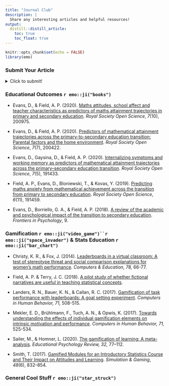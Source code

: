 ```yaml
---
title: "Journal Club"
description: |
  Share any interesting articles and helpful resources!
output:
  distill::distill_article:
    toc: true
    toc_float: true
---
```


```r
knitr::opts_chunk$set(echo = FALSE)
library(emo)
```

### Submit Your Article

<details>
  <summary>Click to submit!</summary>

<iframe src="https://docs.google.com/forms/d/e/1FAIpQLScF44oNJpPyI2pjVqoB8BQcIa6Z47D8vM-t_118LCILPSfxjA/viewform?embedded=true" width="640" height="300" frameborder="0" marginheight="0" marginwidth="0">Loading…</iframe>

</details>



### Educational Outcomes `r emo::ji("books")`

- Evans, D., & Field, A. P. (2020). [Maths attitudes, school affect and teacher characteristics as predictors of maths attainment trajectories in primary and secondary education](https://doi.org/10.1098/rsos.200975). *Royal Society Open Science*, *7*(10), 200975. 

- Evans, D., & Field, A. P. (2020). [Predictors of mathematical attainment trajectories across the primary-to-secondary education transition: Parental factors and the home environment](https://doi.org/10.1098/rsos.200422). *Royal Society Open Science*, *7*(7), 200422. 

- Evans, D., Gaysina, D., & Field, A. P. (2020). [Internalizing symptoms and working memory as predictors of mathematical attainment trajectories across the primary–secondary education transition](https://doi.org/10.1098/rsos.191433). *Royal Society Open Science*, *7*(5), 191433. 

- Field, A. P., Evans, D., Bloniewski, T., & Kovas, Y. (2019). [Predicting maths anxiety from mathematical achievement across the transition from primary to secondary education](https://doi.org/10.1098/rsos.191459). *Royal Society Open Science*, *6*(11), 191459. 

- Evans, D., Borriello, G. A., & Field, A. P. (2018). [A review of the academic and psychological impact of the transition to secondary education](https://doi.org/10.3389/fpsyg.2018.01482). *Frontiers in Psychology*, 9. 
 

### Gamification `r emo::ji("video_game")``r emo::ji("space_invader")` & Stats Education `r emo::ji("bar_chart")`

- Christy, K. R., & Fox, J. (2014). [Leaderboards in a virtual classroom: A test of stereotype threat and social comparison explanations for women's math performance](https://www.sciencedirect.com/science/article/pii/S0360131514001195#bib29). *Computers & Education, 78,* 66-77.

- Field, A. P. & Terry, J. C. (2018). [A pilot study of whether fictional narratives are useful in teaching statistical concepts](http://www.discoveringstatistics.com/docs/rss_poster_2018.pdf).

- Landers, R. N., Bauer, K. N., & Callan, R. C. (2017). [Gamification of task performance with leaderboards: A goal setting experiment](https://www.sciencedirect.com/science/article/abs/pii/S0747563215300868?via%3Dihub). *Computers in Human Behavior, 71,* 508-515.

- Mekler, E. D., Brühlmann, F., Tuch, A. N., & Opwis, K. (2017). [Towards understanding the effects of individual gamification elements on intrinsic motivation and performance](https://www.sciencedirect.com/science/article/abs/pii/S0747563215301229?via%3Dihub). *Computers in Human Behavior, 71,* 525-534.

- Sailer, M., & Homner, L. (2020). [The gamification of learning: A meta-analysis](https://link.springer.com/article/10.1007/s10648-019-09498-w). *Educational Psychology Review, 32,* 77–112.

- Smith, T. (2017). [Gamified Modules for an Introductory Statistics Course and Their Impact on Attitudes and Learning](https://doi.org/10.1177/1046878117731888). *Simulation & Gaming*, *48*(6), 832–854. 


### General Cool Stuff `r emo::ji("star_struck")`

<br>
<br>
<br>













